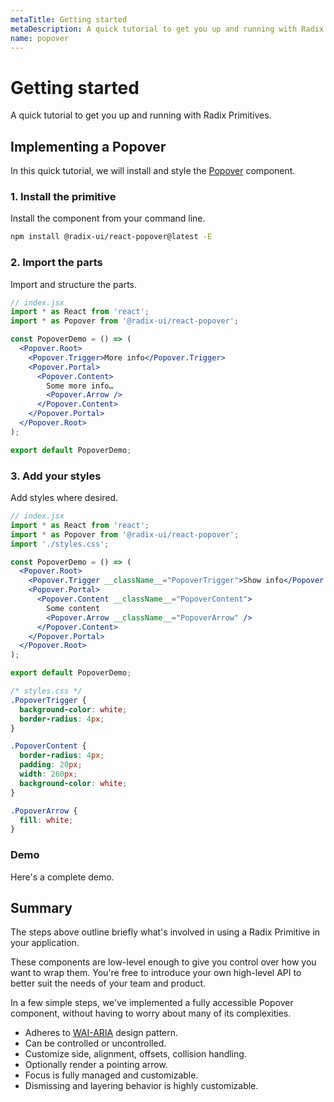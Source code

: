 ```yaml
---
metaTitle: Getting started
metaDescription: A quick tutorial to get you up and running with Radix Primitives.
name: popover
---
```


# Getting started

<Description>
  A quick tutorial to get you up and running with Radix Primitives.
</Description>

## Implementing a Popover

In this quick tutorial, we will install and style the [Popover](../components/popover) component.

### 1. Install the primitive

Install the component from your command line.

```bash
npm install @radix-ui/react-popover@latest -E
```

### 2. Import the parts

Import and structure the parts.

```jsx line=3,6-14
// index.jsx
import * as React from 'react';
import * as Popover from '@radix-ui/react-popover';

const PopoverDemo = () => (
  <Popover.Root>
    <Popover.Trigger>More info</Popover.Trigger>
    <Popover.Portal>
      <Popover.Content>
        Some more info…
        <Popover.Arrow />
      </Popover.Content>
    </Popover.Portal>
  </Popover.Root>
);

export default PopoverDemo;
```

### 3. Add your styles

Add styles where desired.

```jsx line=4,8,10,12
// index.jsx
import * as React from 'react';
import * as Popover from '@radix-ui/react-popover';
import './styles.css';

const PopoverDemo = () => (
  <Popover.Root>
    <Popover.Trigger __className__="PopoverTrigger">Show info</Popover.Trigger>
    <Popover.Portal>
      <Popover.Content __className__="PopoverContent">
        Some content
        <Popover.Arrow __className__="PopoverArrow" />
      </Popover.Content>
    </Popover.Portal>
  </Popover.Root>
);

export default PopoverDemo;
```

```css
/* styles.css */
.PopoverTrigger {
  background-color: white;
  border-radius: 4px;
}

.PopoverContent {
  border-radius: 4px;
  padding: 20px;
  width: 260px;
  background-color: white;
}

.PopoverArrow {
  fill: white;
}
```

### Demo

Here's a complete demo.

<HeroContainer>
  <GettingStartedDemo />
</HeroContainer>

<HeroCodeBlock folder="GettingStarted" cssLib="css" />

## Summary

The steps above outline briefly what's involved in using a Radix Primitive in your application.

These components are low-level enough to give you control over how you want to wrap them. You're free to introduce your own high-level API to better suit the needs of your team and product.

In a few simple steps, we've implemented a fully accessible Popover component, without having to worry about many of its complexities.

- Adheres to [WAI-ARIA](https://www.w3.org/WAI/ARIA/apg/patterns/dialogmodal) design pattern.
- Can be controlled or uncontrolled.
- Customize side, alignment, offsets, collision handling.
- Optionally render a pointing arrow.
- Focus is fully managed and customizable.
- Dismissing and layering behavior is highly customizable.
